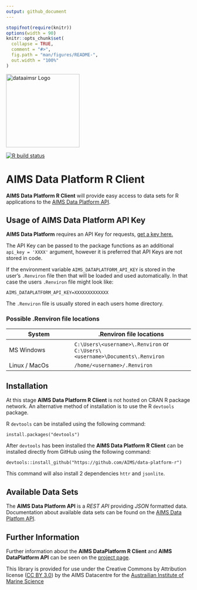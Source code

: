 ```yaml
---
output: github_document
---
```


<!-- README.md is generated from README.Rmd. Please edit that file -->

```r
stopifnot(require(knitr))
options(width = 90)
knitr::opts_chunk$set(
  collapse = TRUE,
  comment = "#>",
  fig.path = "man/figures/README-",
  out.width = "100%"
)
```

<img src="man/figures/logo.png" width = 200 alt="dataaimsr Logo"/>

<!-- badges: start -->
[![R build status](https://github.com/AIMS/data-platform-r/workflows/R-CMD-check/badge.svg)](https://github.com/AIMS/data-platform-r/actions)
<!-- badges: end -->

AIMS Data Platform R Client
==========================

__AIMS Data Platform R Client__ will provide easy access to data sets for R applications to the [AIMS Data Platform API](https://aims.github.io/data-platform).

Usage of AIMS Data Platform API Key
----------------------------------

__AIMS Data Platform__ requires an API Key for requests, [get a key here.](https://aims.github.io/data-platform/key-request)

The API Key can be passed to the package functions as an additional `api_key = 'XXXX'` argument, however it is preferred that API Keys are not stored in code.

If the environment variable `AIMS_DATAPLATFORM_API_KEY` is stored in the user's `.Renviron` file then that will be loaded and used automatically.  In that case the users `.Renviron` file might look like:

```
AIMS_DATAPLATFORM_API_KEY=XXXXXXXXXXXXX

```
The `.Renviron` file is usually stored in each users home directory.

### Possible .Renviron file locations

System        | .Renviron file locations
--------------|-------------------------
MS Windows    | `C:\Users\<username>\.Renviron`  or `C:\Users\<username>\Documents\.Renviron`
Linux / MacOs | `/home/<username>/.Renviron`

Installation
------------

At this stage __AIMS Data Platform R Client__ is not hosted on CRAN R package network.
An alternative method of installation is to use the R `devtools` package.

R `devtools` can be installed using the following command:

```
install.packages("devtools")
```

After `devtools` has been installed the __AIMS Data Platform R Client__ can be installed directly
from GitHub using the following command:

```
devtools::install_github("https://github.com/AIMS/data-platform-r")
```

This command will also install 2 dependencies `httr` and `jsonlite`.


Available Data Sets
-------------------

The __AIMS Data Platform API__ is a *REST API* providing *JSON* formatted data. Documentation about available data sets can be found on the [AIMS Data Platfom API](https://aims.github.io/data-platform).

Further Information
----------------

Further information about the __AIMS DataPlatform R Client__ and __AIMS DataPlatform API__ can be seen on the [project page](https://aims.github.io/data-platform-r).

This library is provided for use under the Creative Commons by Attribution license ([CC BY 3.0](https://creativecommons.org/licenses/by/3.0/au/legalcode)) by the AIMS Datacentre for the [Austrailian Institute of Marine Science](https://www.aims.gov.au)
